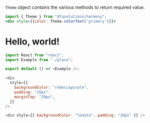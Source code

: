 `Theme` object contains the various methods to return required value.

```jsx live=true
import { Theme } from "@fasolutions/harmony";
<div style={{color: Theme.colorText('primary')}}>
```

# Hello, world!

```js
import React from "react";
import Example from "./place";

export default () => <Example />;
```

```js render=true
<div
  style={{
    backgroundColor: "rebeccapurple",
    padding: "20px",
    marginTop: "20px",
  }}
/>
```

```js live=true
<div style={{ backgroundColor: "tomato", padding: "20px" }} />
```
